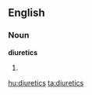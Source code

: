 ==English==
===Noun===
'''diuretics'''

# {{plural of|[[diuretic]]}}

[[hu:diuretics]]
[[ta:diuretics]]